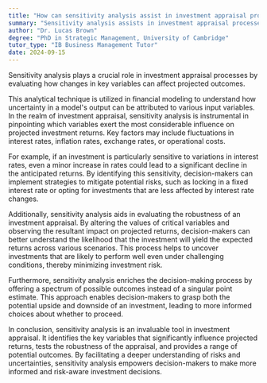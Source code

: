 ```yaml
---
title: "How can sensitivity analysis assist in investment appraisal processes?"
summary: "Sensitivity analysis assists in investment appraisal processes by assessing the impact of changes in key variables on projected outcomes."
author: "Dr. Lucas Brown"
degree: "PhD in Strategic Management, University of Cambridge"
tutor_type: "IB Business Management Tutor"
date: 2024-09-15
---
```


Sensitivity analysis plays a crucial role in investment appraisal processes by evaluating how changes in key variables can affect projected outcomes.

This analytical technique is utilized in financial modeling to understand how uncertainty in a model's output can be attributed to various input variables. In the realm of investment appraisal, sensitivity analysis is instrumental in pinpointing which variables exert the most considerable influence on projected investment returns. Key factors may include fluctuations in interest rates, inflation rates, exchange rates, or operational costs.

For example, if an investment is particularly sensitive to variations in interest rates, even a minor increase in rates could lead to a significant decline in the anticipated returns. By identifying this sensitivity, decision-makers can implement strategies to mitigate potential risks, such as locking in a fixed interest rate or opting for investments that are less affected by interest rate changes.

Additionally, sensitivity analysis aids in evaluating the robustness of an investment appraisal. By altering the values of critical variables and observing the resultant impact on projected returns, decision-makers can better understand the likelihood that the investment will yield the expected returns across various scenarios. This process helps to uncover investments that are likely to perform well even under challenging conditions, thereby minimizing investment risk.

Furthermore, sensitivity analysis enriches the decision-making process by offering a spectrum of possible outcomes instead of a singular point estimate. This approach enables decision-makers to grasp both the potential upside and downside of an investment, leading to more informed choices about whether to proceed.

In conclusion, sensitivity analysis is an invaluable tool in investment appraisal. It identifies the key variables that significantly influence projected returns, tests the robustness of the appraisal, and provides a range of potential outcomes. By facilitating a deeper understanding of risks and uncertainties, sensitivity analysis empowers decision-makers to make more informed and risk-aware investment decisions.
    